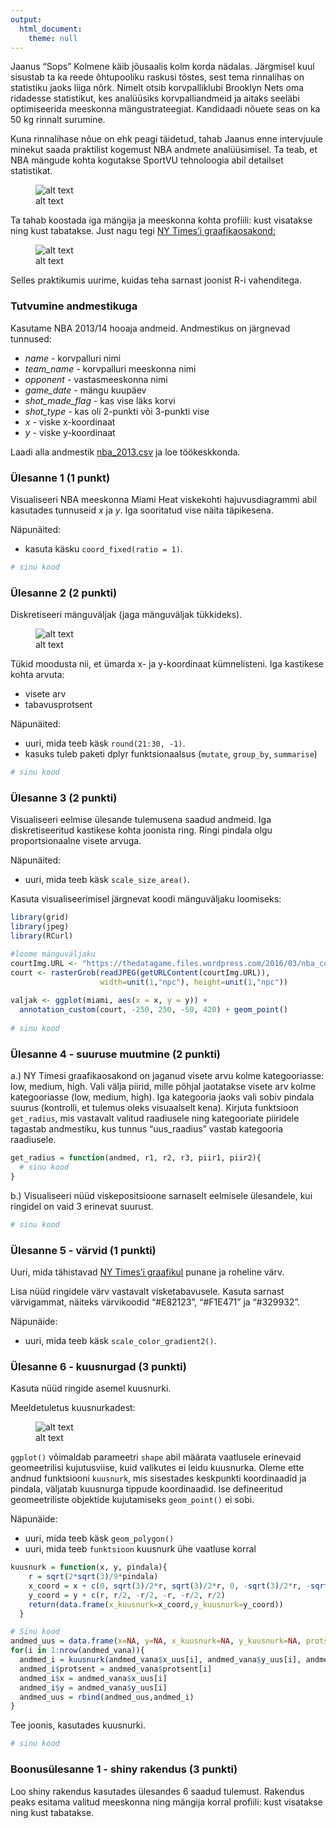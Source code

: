 ```yaml
---
output: 
  html_document:
    theme: null
---
```


Jaanus "Sops" Kolmene käib jõusaalis kolm korda nädalas. Järgmisel kuul sisustab ta ka reede õhtupooliku raskusi tõstes, sest tema rinnalihas on statistiku jaoks liiga nõrk. Nimelt otsib korvpalliklubi Brooklyn Nets oma ridadesse statistikut, kes analüüsiks korvpalliandmeid ja aitaks seeläbi optimiseerida meeskonna mängustrateegiat. Kandidaadi nõuete seas on ka 50 kg rinnalt surumine.

Kuna rinnalihase nõue on ehk peagi täidetud, tahab Jaanus enne intervjuule minekut saada praktilist kogemust NBA andmete analüüsimisel. Ta teab, et NBA mängude kohta kogutakse SportVU tehnoloogia abil detailset statistikat.

![alt text](player-tracking-summary.gif "Joonis nba.com lehelt")

Ta tahab koostada iga mängija ja meeskonna kohta profiili: kust visatakse ning kust tabatakse. Just nagu tegi [NY Times'i graafikaosakond:](http://www.nytimes.com/interactive/2012/06/11/sports/basketball/nba-shot-analysis.html)

![alt text](nytimes.png "Näide")

Selles praktikumis uurime, kuidas teha sarnast joonist R-i vahenditega.

### Tutvumine andmestikuga

Kasutame NBA 2013/14 hooaja andmeid. Andmestikus on järgnevad tunnused:

* *name* - korvpalluri nimi
* *team_name* - korvpalluri meeskonna nimi
* *opponent* - vastasmeeskonna nimi
* *game_date* - mängu kuupäev
* *shot_made_flag* - kas vise läks korvi
* *shot_type* - kas oli 2-punkti või 3-punkti vise
* *x* - viske x-koordinaat
* *y* - viske y-koordinaat

Laadi alla andmestik [nba_2013.csv](../data/nba_2013.csv) ja loe töökeskkonda.


### Ülesanne 1 (1 punkt)

Visualiseeri NBA meeskonna Miami Heat viskekohti hajuvusdiagrammi abil kasutades tunnuseid *x* ja *y*. Iga sooritatud vise näita täpikesena. 

Näpunäited: 

* kasuta käsku `coord_fixed(ratio = 1)`.

```r
# sinu kood
```

### Ülesanne 2 (2 punkti)

Diskretiseeri mänguväljak (jaga mänguväljak tükkideks). 

![alt text](diskretiseeritud_manguvaljak.png "Näide")

Tükid moodusta nii, et ümarda x- ja y-koordinaat kümnelisteni. Iga kastikese kohta arvuta:

* visete arv
* tabavusprotsent

Näpunäited: 

* uuri, mida teeb käsk `round(21:30, -1)`.
* kasuks tuleb paketi dplyr funktsionaalsus (`mutate`, `group_by`, `summarise`)

```r
# sinu kood
```

### Ülesanne 3 (2 punkti)

Visualiseeri eelmise ülesande tulemusena saadud andmeid. Iga diskretiseeritud kastikese kohta joonista ring. Ringi pindala olgu proportsionaalne visete arvuga.

Näpunäited: 

* uuri, mida teeb käsk `scale_size_area()`.

Kasuta visualiseerimisel järgnevat koodi mänguväljaku loomiseks:

```r
library(grid) 
library(jpeg) 
library(RCurl)

#loome mänguväljaku
courtImg.URL <- "https://thedatagame.files.wordpress.com/2016/03/nba_court.jpg"
court <- rasterGrob(readJPEG(getURLContent(courtImg.URL)),
                    width=unit(1,"npc"), height=unit(1,"npc"))
                    
valjak <- ggplot(miami, aes(x = x, y = y)) + 
  annotation_custom(court, -250, 250, -50, 420) + geom_point()
  
# sinu kood

```

### Ülesanne 4 - suuruse muutmine (2 punkti)

a.) NY Timesi graafikaosakond on jaganud visete arvu kolme kategooriasse: low, medium, high. Vali välja piirid, mille põhjal jaotatakse visete arv kolme kategooriasse (low, medium, high). Iga kategooria jaoks vali sobiv pindala suurus (kontrolli, et tulemus oleks visuaalselt kena). Kirjuta funktsioon `get_radius`, mis vastavalt valitud raadiusele ning kategooriate piiridele tagastab andmestiku, kus tunnus "uus_raadius" vastab kategooria raadiusele.

```r
get_radius = function(andmed, r1, r2, r3, piir1, piir2){
  # sinu kood
}
```


b.) Visualiseeri nüüd viskepositsioone sarnaselt eelmisele ülesandele, kui ringidel on vaid 3 erinevat suurust.

```r
# sinu kood
```


### Ülesanne 5 - värvid (1 punkti)

Uuri, mida tähistavad [NY Times'i graafikul](http://www.nytimes.com/interactive/2012/06/11/sports/basketball/nba-shot-analysis.html) punane ja roheline värv.

Lisa nüüd ringidele värv vastavalt visketabavusele. Kasuta sarnast värvigammat, näiteks värvikoodid "#E82123", "#F1E471" ja "#329932".

Näpunäide:

* uuri, mida teeb käsk `scale_color_gradient2()`.


### Ülesanne 6 - kuusnurgad (3 punkti)

Kasuta nüüd ringide asemel kuusnurki. 

Meeldetuletus kuusnurkadest:

![alt text](hexagon.png "Näide")

`ggplot()` võimaldab parameetri `shape` abil määrata vaatlusele erinevaid geomeetrilisi kujutusviise, kuid valikutes ei leidu kuusnurka. Oleme ette andnud funktsiooni `kuusnurk`, mis sisestades keskpunkti koordinaadid ja pindala, väljatab kuusnurga tippude koordinaadid. Ise defineeritud geomeetriliste objektide kujutamiseks `geom_point()` ei sobi. 

Näpunäide:

* uuri, mida teeb käsk `geom_polygon()`
* uuri, mida teeb `funktsioon` kuusnurk ühe vaatluse korral

```r
kuusnurk = function(x, y, pindala){
    r = sqrt(2*sqrt(3)/9*pindala)
    x_coord = x + c(0, sqrt(3)/2*r, sqrt(3)/2*r, 0, -sqrt(3)/2*r, -sqrt(3)/2*r) 
    y_coord = y + c(r, r/2, -r/2, -r, -r/2, r/2)
    return(data.frame(x_kuusnurk=x_coord,y_kuusnurk=y_coord))
  }

# Sinu kood
andmed_uus = data.frame(x=NA, y=NA, x_kuusnurk=NA, y_kuusnurk=NA, protsent=NA)
for(i in 1:nrow(andmed_vana)){
  andmed_i = kuusnurk(andmed_vana$x_uus[i], andmed_vana$y_uus[i], andmed_vana$arv_uus[i])
  andmed_i$protsent = andmed_vana$protsent[i]
  andmed_i$x = andmed_vana$x_uus[i]
  andmed_i$y = andmed_vana$y_uus[i]
  andmed_uus = rbind(andmed_uus,andmed_i)
}
```

Tee joonis, kasutades kuusnurki.

```r
# sinu kood
```
### Boonusülesanne 1 - shiny rakendus (3 punkti)

Loo shiny rakendus kasutades ülesandes 6 saadud tulemust. Rakendus peaks esitama valitud meeskonna ning mängija korral profiili: kust visatakse ning kust tabatakse.
